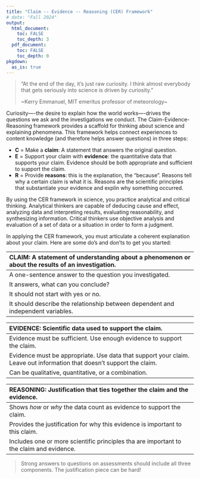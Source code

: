 ```yaml
---
title: "Claim -- Evidence -- Reasoning (CER) Framework"
# date: "Fall 2024"
output: 
  html_document:
    toc: FALSE
    toc_depth: 3
  pdf_document:
    toc: FALSE
    toc_depth: 0
pkgdown:
  as_is: true
---
```


>“At the end of the day, it’s just raw curiosity. I think almost everybody that gets seriously into science is driven by curiosity.”
>
>~Kerry Emmanuel, MIT emeritus professor of meteorology~

Curiosity—-the desire to explain how the world works—-drives the questions we ask and the investigations we conduct. The Claim-Evidence-Reasoning framework provides a scaffold for thinking about science and explaining phenomena. This framework helps connect experiences to content knowledge (and therefore helps answer questions) in three steps:

* **C** = Make a **claim**: A statement that answers the original question.
* **E** = Support your claim with **evidence**: the quantitative data that supports your claim. Evidence should be both appropriate and sufficient to support the claim.
* **R** = Provide **reasons**: this is the explanation, the "because". Reasons tell why a certain claim is what it is. Reasons are the scientific principles that substantiate your evidence and explin why something occurred.

By using the CER framework in science, you practice analytical and critical thinking. Analytical thinkers are capable of deducing cause and effect, analyzing data and interpreting results, evaluating reasonability, and synthesizing information. Critical thinkers use objective analysis and  evaluation of a set of data or a situation in order to form a judgment.

In applying the CER framework, you must articulate a coherent explanation about your claim. Here are some do’s and don’ts to get you started:


| CLAIM: A statement of understanding about a phenomenon or about the results of an investigation. |
| :---------------- |
|  A one-sentence answer to the question you investigated. |
| It answers, what can you conclude? |
| It should not start with yes or no. |
| It should describe the relationship between dependent and independent variables. |

| EVIDENCE: Scientific data used to support the claim. |
| :---------------- |
| Evidence must be sufficient. Use enough evidence to support the claim. |
| Evidence must be appropriate. Use data that support your claim. Leave out information that doesn't support the claim. |
| Can be qualitative, quantitative, or a combination.|

| REASONING: Justification that ties together the claim and the evidence. |
| :---------------- |
| Shows *how* or *why* the data count as evidence to support the claim. |
| Provides the justification for why this evidence is important to this claim. |
| Includes one or more scientific principles tha are important to the claim and evidence. |


> Strong answers to questions on assessments should include all three components. The justification piece can be hard!






